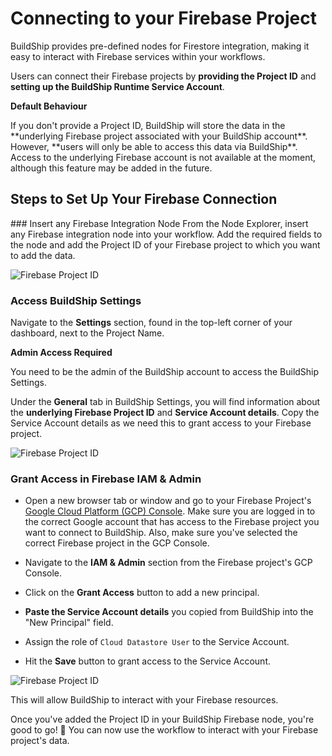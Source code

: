 # Connecting to your Firebase Project


BuildShip provides pre-defined nodes for Firestore integration, making it easy to interact with Firebase services within your workflows.

Users can connect their Firebase projects by **providing the Project ID** and **setting up the BuildShip Runtime Service Account**. 

<Callout emoji="💡" type="info">
<strong>Default Behaviour</strong>
<p>
    If you don't provide a Project ID, BuildShip will store the data in the **underlying Firebase project associated with your BuildShip account**. However, **users will only be able to access this data via BuildShip**. Access to the underlying Firebase account is not available at the moment, although this feature may be added in the future.
</p>
</Callout>


## Steps to Set Up Your Firebase Connection

<Steps>
### Insert any Firebase Integration Node
From the Node Explorer, insert any Firebase integration node into your workflow. Add the required fields to the node and add the Project ID of your Firebase project to which you want to add the data.

<Image 
    src={firebaseProject1} 
    alt="Firebase Project ID" 
    width={1200}
/>


### Access BuildShip Settings

Navigate to the **Settings** section, found in the top-left corner of your dashboard, next to the Project Name.

<Callout emoji="⚠️" type="warning">
<strong>Admin Access Required</strong>
<p>
    You need to be the admin of the BuildShip account to access the BuildShip Settings.
</p>
</Callout>

Under the **General** tab in BuildShip Settings, you will find information about the **underlying Firebase Project ID** and **Service Account details**. Copy the Service Account details as we need this to grant access to your Firebase project.

<Image 
    src={firebaseProject2} 
    alt="Firebase Project ID" 
    width={1200}
/>

### Grant Access in Firebase IAM & Admin

- Open a new browser tab or window and go to your Firebase Project's [Google Cloud Platform (GCP) Console](https://console.cloud.google.com/).
    <Callout emoji="⚠️" type="warning">
    Make sure you are logged in to the correct Google account that has access to the Firebase project you want to connect to BuildShip. Also, make sure you've selected the correct Firebase project in the GCP Console.
    </Callout>

- Navigate to the **IAM & Admin** section from the Firebase project's GCP Console.

- Click on the **Grant Access** button to add a new principal.

- **Paste the Service Account details** you copied from BuildShip into the "New Principal" field.

- Assign the role of `Cloud Datastore User` to the Service Account.

- Hit the **Save** button to grant access to the Service Account.

<Image 
    src={firebaseProject3} 
    alt="Firebase Project ID" 
    width={1200}
/>

This will allow BuildShip to interact with your Firebase resources.

Once you've added the Project ID in your BuildShip Firebase node, you're good to go! 🚀 You can now use the workflow to interact with your Firebase project's data.

</Steps>